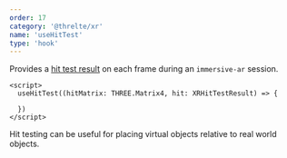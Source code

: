 ```yaml
---
order: 17
category: '@threlte/xr'
name: 'useHitTest'
type: 'hook'
---
```


Provides a [hit test result](https://developer.mozilla.org/en-US/docs/Web/API/XRHitTestResult) on each frame during an `immersive-ar` session.

```svelte
<script>
  useHitTest((hitMatrix: THREE.Matrix4, hit: XRHitTestResult) => {

  })
</script>
```

Hit testing can be useful for placing virtual objects relative to real world objects.

<Example path="xr/use-hit-test" />
